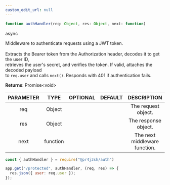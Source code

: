 ```yaml
---
custom_edit_url: null
---
```


```ts
function authHandler(req: Object, res: Object, next: function)
```

<div>
  <span className="badge badge--success">async</span>
</div>

Middleware to authenticate requests using a JWT token.<br /><br />Extracts the Bearer token from the Authorization header, decodes it to get the user ID,<br />retrieves the user's secret, and verifies the token. If valid, attaches the decoded payload<br />to `req.user` and calls `next()`. Responds with 401 if authentication fails.

**Returns**: Promise&lt;void&gt;

|PARAMETER|TYPE|OPTIONAL|DEFAULT|DESCRIPTION|
|:---:|:---:|:---:|:---:|:---:|
|req|Object|||The request object.|
|res|Object|||The response object.|
|next|function|||The next middleware function.|

```js
const { authHandler } = require("@pr4j3sh/auth")

app.get("/protected", authHandler, (req, res) => {
  res.json({ user: req.user });
});
```

